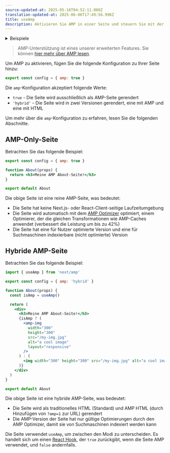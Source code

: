 ```yaml
---
source-updated-at: 2025-05-16T04:52:11.000Z
translation-updated-at: 2025-06-06T17:49:56.996Z
title: useAmp
description: Aktivieren Sie AMP in einer Seite und steuern Sie mit der AMP-Konfiguration, wie Next.js AMP zur Seite hinzufügt.
---
```


<details>
  <summary>Beispiele</summary>

- [AMP](https://github.com/vercel/next.js/tree/canary/examples/amp)

</details>

> AMP-Unterstützung ist eines unserer erweiterten Features. Sie können [hier mehr über AMP lesen](/docs/pages/building-your-application/configuring/amp).

Um AMP zu aktivieren, fügen Sie die folgende Konfiguration zu Ihrer Seite hinzu:

```jsx filename="pages/index.js"
export const config = { amp: true }
```

Die `amp`-Konfiguration akzeptiert folgende Werte:

- `true` - Die Seite wird ausschließlich als AMP-Seite gerendert
- `'hybrid'` - Die Seite wird in zwei Versionen gerendert, eine mit AMP und eine mit HTML

Um mehr über die `amp`-Konfiguration zu erfahren, lesen Sie die folgenden Abschnitte.

## AMP-Only-Seite

Betrachten Sie das folgende Beispiel:

```jsx filename="pages/about.js"
export const config = { amp: true }

function About(props) {
  return <h3>Meine AMP About-Seite!</h3>
}

export default About
```

Die obige Seite ist eine reine AMP-Seite, was bedeutet:

- Die Seite hat keine Next.js- oder React-Client-seitige Laufzeitumgebung
- Die Seite wird automatisch mit dem [AMP Optimizer](https://github.com/ampproject/amp-toolbox/tree/master/packages/optimizer) optimiert, einem Optimierer, der die gleichen Transformationen wie AMP-Caches anwendet (verbessert die Leistung um bis zu 42%)
- Die Seite hat eine für Nutzer optimierte Version und eine für Suchmaschinen indexierbare (nicht optimierte) Version

## Hybride AMP-Seite

Betrachten Sie das folgende Beispiel:

```jsx filename="pages/about.js"
import { useAmp } from 'next/amp'

export const config = { amp: 'hybrid' }

function About(props) {
  const isAmp = useAmp()

  return (
    <div>
      <h3>Meine AMP About-Seite!</h3>
      {isAmp ? (
        <amp-img
          width="300"
          height="300"
          src="/my-img.jpg"
          alt="a cool image"
          layout="responsive"
        />
      ) : (
        <img width="300" height="300" src="/my-img.jpg" alt="a cool image" />
      )}
    </div>
  )
}

export default About
```

Die obige Seite ist eine hybride AMP-Seite, was bedeutet:

- Die Seite wird als traditionelles HTML (Standard) und AMP HTML (durch Hinzufügen von `?amp=1` zur URL) gerendert
- Die AMP-Version der Seite hat nur gültige Optimierungen durch den AMP Optimizer, damit sie von Suchmaschinen indexiert werden kann

Die Seite verwendet `useAmp`, um zwischen den Modi zu unterscheiden. Es handelt sich um einen [React Hook](https://react.dev/reference/react), der `true` zurückgibt, wenn die Seite AMP verwendet, und `false` andernfalls.